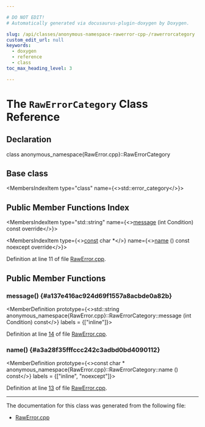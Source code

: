 ```yaml
---

# DO NOT EDIT!
# Automatically generated via docusaurus-plugin-doxygen by Doxygen.

slug: /api/classes/anonymous-namespace-rawerror-cpp-/rawerrorcategory
custom_edit_url: null
keywords:
  - doxygen
  - reference
  - class
toc_max_heading_level: 3

---
```





# The `RawErrorCategory` Class Reference

<DoxygenPage pluginConfig={pluginConfig}>



## Declaration

<CodeBlock>class anonymous_namespace{RawError.cpp}::RawErrorCategory</CodeBlock>

## Base class

<MembersIndex>

<MembersIndexItem
  type="class"
  name={<>std::error&#95;category</>}>
</MembersIndexItem>

</MembersIndex>

## Public Member Functions Index

<MembersIndex>

<MembersIndexItem
  type="std::string"
  name={<><a href="#a137e416ac924d69f1557a8acbde0a82b">message</a> (int Condition) const override</>}>
</MembersIndexItem>

<MembersIndexItem
  type={<><a href="/docs/api/files/lib/lib/target/lib/target/aarch64/aarch64promoteconstant-cpp/#a90f8350fecae261c25be85d38b451bff">const</a> char &#42;</>}
  name={<><a href="#a3a28f35fffccc242c3adbd0bd4090112">name</a> () const noexcept override</>}>
</MembersIndexItem>

</MembersIndex>


Definition at line 11 of file <a href="/docs/api/files/lib/lib/debuginfo/lib/debuginfo/pdb/lib/debuginfo/pdb/native/rawerror-cpp">RawError.cpp</a>.

<SectionDefinition>

## Public Member Functions

### message() {#a137e416ac924d69f1557a8acbde0a82b}

<MemberDefinition
  prototype={<>std::string anonymous&#95;namespace&#123;RawError.cpp&#125;::RawErrorCategory::message (int Condition) const</>}
  labels = {["inline"]}>

Definition at line <a href="/docs/api/files/lib/lib/debuginfo/lib/debuginfo/pdb/lib/debuginfo/pdb/native/rawerror-cpp/#l00014">14</a> of file <a href="/docs/api/files/lib/lib/debuginfo/lib/debuginfo/pdb/lib/debuginfo/pdb/native/rawerror-cpp">RawError.cpp</a>.
</MemberDefinition>

### name() {#a3a28f35fffccc242c3adbd0bd4090112}

<MemberDefinition
  prototype={<>const char &#42; anonymous&#95;namespace&#123;RawError.cpp&#125;::RawErrorCategory::name () const</>}
  labels = {["inline", "noexcept"]}>

Definition at line <a href="/docs/api/files/lib/lib/debuginfo/lib/debuginfo/pdb/lib/debuginfo/pdb/native/rawerror-cpp/#l00013">13</a> of file <a href="/docs/api/files/lib/lib/debuginfo/lib/debuginfo/pdb/lib/debuginfo/pdb/native/rawerror-cpp">RawError.cpp</a>.
</MemberDefinition>

</SectionDefinition>

<hr/>

The documentation for this class was generated from the following file:

<ul>
<li><a href="/docs/api/files/lib/lib/debuginfo/lib/debuginfo/pdb/lib/debuginfo/pdb/native/rawerror-cpp">RawError.cpp</a></li>
</ul>

</DoxygenPage>
